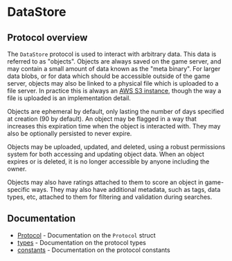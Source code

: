 # DataStore

## Protocol overview
The `DataStore` protocol is used to interact with arbitrary data. This data is referred to as "objects". Objects are always saved on the game server, and may contain a small amount of data known as the "meta binary". For larger data blobs, or for data which should be accessible outside of the game server, objects may also be linked to a physical file which is uploaded to a file server. In practice this is always an [AWS S3 instance](https://aws.amazon.com/s3/), though the way a file is uploaded is an implementation detail.

Objects are ephemeral by default, only lasting the number of days specified at creation (90 by default). An object may be flagged in a way that increases this expiration time when the object is interacted with. They may also be optionally persisted to never expire.

Objects may be uploaded, updated, and deleted, using a robust permissions system for both accessing and updating object data. When an object expires or is deleted, it is no longer accessible by anyone including the owner.

Objects may also have ratings attached to them to score an object in game-specific ways. They may also have additional metadata, such as tags, data types, etc, attached to them for filtering and validation during searches.

## Documentation
- [Protocol](/docs/nex-protocols-go/datastore/Protocol) - Documentation on the `Protocol` struct
- [types](/docs/nex-protocols-go/datastore/types) - Documentation on the protocol types
- [constants](/docs/nex-protocols-go/datastore/constants) - Documentation on the protocol constants